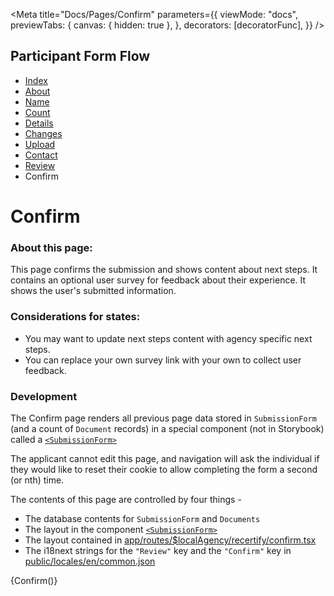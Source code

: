 
<Meta
  title="Docs/Pages/Confirm"
  parameters={{
    viewMode: "docs",
    previewTabs: {
      canvas: { hidden: true },
    },
    decorators: [decoratorFunc],
  }}
/>

## Participant Form Flow

<ul className="breadcrumb">
  <li>
    <a href="?path=/docs/docs-pages-index--index">Index</a>
  </li>
  <li>
    <a href="?path=/docs/docs-pages-about--about">About</a>
  </li>
  <li>
    <a href="?path=/docs/docs-pages-name--name">Name</a>
  </li>
  <li>
    <a href="?path=/docs/docs-pages-count--count">Count</a>
  </li>
  <li>
    <a href="?path=/docs/docs-pages-details--details">Details</a>
  </li>
  <li>
    <a href="?path=/docs/docs-pages-changes--changes">Changes</a>
  </li>
  <li>
    <a href="?path=/docs/docs-pages-upload--upload">Upload</a>
  </li>
  <li>
    <a href="?path=/docs/docs-pages-contact--contact">Contact</a>
  </li>
  <li>
    <a href="?path=/docs/docs-pages-review--review">Review</a>
  </li>
  <li>Confirm</li>
</ul>

# Confirm

### About this page:

This page confirms the submission and shows content about next steps. It contains an optional user survey for feedback about their experience. It shows the user's submitted information.

### Considerations for states:

- You may want to update next steps content with agency specific next steps.
- You can replace your own survey link with your own to collect user feedback.

### Development

The Confirm page renders all previous page data stored in `SubmissionForm` (and a count of `Document` records) in
a special component (not in Storybook) called a [`<SubmissionForm>`](participant/app/components/SubmissionForm.tsx)

The applicant cannot edit this page, and navigation will ask the individual if they would like to reset their cookie
to allow completing the form a second (or nth) time.

The contents of this page are controlled by four things -

- The database contents for `SubmissionForm` and `Documents`
- The layout in the component [`<SubmissionForm>`](participant/app/components/SubmissionForm.tsx)
- The layout contained in [app/routes/$localAgency/recertify/confirm.tsx](participant/app/routes/%24localAgency/recertify/confirm.tsx)
- The i18next strings for the `"Review"` key and the `"Confirm"` key in [public/locales/en/common.json](locales/en/common.json)

<Canvas>
  <Story name="Confirm">{Confirm()}</Story>
</Canvas>
